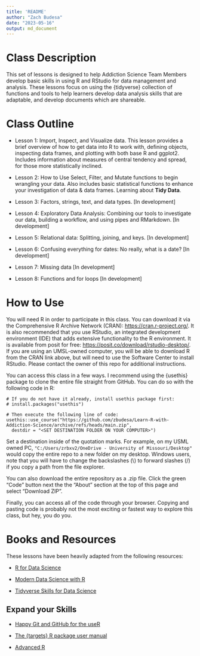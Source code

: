 ```yaml
---
title: 'README'
author: "Zach Budesa"
date: "2023-05-16"
output: md_document
---
```


# Class Description
This set of lessons is designed to help Addiction Science Team Members develop basic skills in using R and RStudio for data management and analysis. These lessons focus on using the {tidyverse} collection of functions and tools to help learners develop data analysis skills that are adaptable, and develop documents which are shareable. 

# Class Outline

-   Lesson 1: Import, Inspect, and Visualize data. This lesson provides a brief overview of how to get data into R to work with, defining objects, inspecting data frames, and plotting with both base R and ggplot2. Includes information about measures of central tendency and spread, for those more statistically inclined.

-   Lesson 2: How to Use Select, Filter, and Mutate functions to begin wrangling your data. Also includes basic statistical functions to enhance your investigation of data & data frames. Learning about __Tidy Data__.

-   Lesson 3: Factors, strings, text, and data types. [In development]

-   Lesson 4: Exploratory Data Analysis: Combining our tools to investigate our data, building a workflow, and using pipes and RMarkdown. [In development]

-   Lesson 5: Relational data: Splitting, joining, and keys. [In development]

-   Lesson 6: Confusing everything for dates: No really, what is a date? [In development]

-   Lesson 7: Missing data [In development]

-   Lesson 8: Functions and for loops [In development]

# How to Use
You will need R in order to participate in this class. You can download it via the Comprehensive R Archive Network (CRAN): [https://cran.r-project.org/](https://cran.r-project.org/). It is also recommended that you use RStudio, an integrated development environment (IDE) that adds extensive functionality to the R environment. It is available from posit for free: [https://posit.co/download/rstudio-desktop/](https://posit.co/download/rstudio-desktop/). If you are using an UMSL-owned computer, you will be able to download R from the CRAN link above, but will need to use the Software Center to install RStudio. Please contact the owner of this repo for additional instructions. 

You can access this class in a few ways. I recommend using the {usethis} package to clone the entire file straight from GitHub. You can do so with the following code in R:

```
# If you do not have it already, install usethis package first:
# install.packages("usethis")

# Then execute the following line of code:
usethis::use_course("https://github.com/zbudesa/Learn-R-with-Addiction-Science/archive/refs/heads/main.zip", 
  destdir = "<SET DESTINATION FOLDER ON YOUR COMPUTER>")
```
Set a destination inside of the quotation marks. For example, on my USML owned PC, `"C:/Users/zrbxv2/OneDrive - University of Missouri/Desktop"` would copy the entire repo to a new folder on my desktop. Windows users, note that you will have to change the backslashes (\\) to forward slashes (/) if you copy a path from the file explorer.

You can also download the entire repository as a .zip file. Click the green "Code" button next the the "About" section at the top of this page and select "Download ZIP".

Finally, you can access all of the code through your browser. Copying and pasting code is probably not the most exciting or fastest way to explore this class, but hey, you do you.

# Books and Resources
These lessons have been heavily adapted from the following resources:

-   [R for Data Science](https://r4ds.had.co.nz/)

-   [Modern Data Science with R](https://mdsr-book.github.io/mdsr2e/)

-   [Tidyverse Skills for Data Science](https://jhudatascience.org/tidyversecourse/)

## Expand your Skills

-   [Happy Git and GitHub for the useR](https://happygitwithr.com/index.html)

-   [The {targets} R package user manual](https://books.ropensci.org/targets/)

-   [Advanced R](http://adv-r.had.co.nz/)
